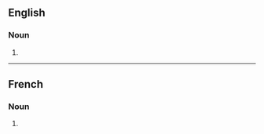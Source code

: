 ==English==

===Noun===
{{head|en|noun form}}

# {{plural of|en|manchette}}

----

==French==

===Noun===
{{head|fr|noun plural form|g=f}}

# {{plural of|fr|manchette}}